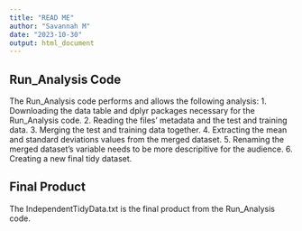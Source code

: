 ```yaml
---
title: "READ ME"
author: "Savannah M"
date: "2023-10-30"
output: html_document
---
```


## Run_Analysis Code

The Run_Analysis code performs and allows the following analysis:
  1. Downloading the data table and dplyr packages necessary for the Run_Analysis
  code. 
  2. Reading the files' metadata and the test and training data.
  3. Merging the test and training data together.
  4. Extracting the mean and standard deviations values from the merged dataset.
  5. Renaming the merged dataset's variable needs to be more descripitive for 
  the audience.
  6. Creating a new final tidy dataset. 

## Final Product
The IndependentTidyData.txt is the final product from the Run_Analysis code. 


